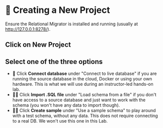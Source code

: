 
# 👐 Creating a New Project

Ensure the Relational Migrator is installed and running (usually at http://127.0.0.1:8278/).



## Click on New Project


<Screenshot url="http://127.0.0.1:8278" src="img/50-image-001.png" alt="Screenshot of the connect modal" />

## Select one of the three options
- 👐 Click **Connect database** under "Connect to live database" if you are running the source database in the cloud, Docker or using your own hardware. This is what we will use during an instructor-led hands-on lab.
- 🦸‍♂️ Click **Import .SQL file** under "Load schema from a file" if you don't have access to a source database and just want to work with the schema (you won't have any data to import though).
- 🦸‍♂️ Click **Create sample** under "Use a sample schema" to play around with a test schema, without any data. This does not require connecting to a real DB. We won't use this one in this Lab.

<Screenshot url="http://127.0.0.1:8278" src="img/50-image-002.png" alt="Screenshot of the connect modal" />
